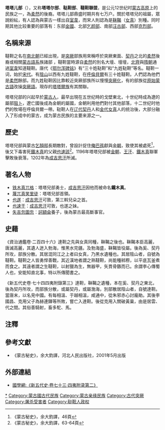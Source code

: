 {{蒙古歷史}}
{{distinguish|塔塔尔族}}
{{Redirect2|鞑靼部|明代东部蒙古|鞑靼 (蒙古)|關於鞑靼的其它意思，詳見「'''[[鞑靼|鞑靼]]'''」。}}
'''塔塔儿部'''（{{mong|m=ᠲᠠᠲᠠᠷ|k=Татар}}），又称'''塔塔尔部'''、'''鞑靼部'''、'''韃靼聯盟'''，是公元12世纪时[[蒙古高原|蒙古高原]]上的民族之一，為[[柔然|柔然]]的後裔。塔塔儿部鼎盛时期共有七万户。關於塔塔兒的祖屬，眾說紛紜，有人認為與蒙古一樣出自[[室韋|室韋]]，而宋人則認為是[[靺鞨|靺鞨]]（[[女真|女真]]）別種。同时期其他比较重要的部落有：东部[[金國|金國]]、北部[[乞颜部|乞颜部]]、南部[[汪古部|汪古部]]、西部[[克烈部|克烈部]]。

== 名稱来源 ==

韃靼之名在[[南北朝|南北朝]]已經出現，是[[突厥|突厥]]部族用來稱呼於突厥東面、[[契丹|契丹]]之北的[[柔然|柔然]]後裔或相關[[蒙古語系|蒙古語系]]族諸部 ，韃靼當時源自[[柔然|柔然]]的別名大壇、壇壇，[[北齊|北齊]]與[[隋朝|隋朝]]通過[[室韋|室韋]]知道韃靼。唐代《[[鄂尔浑碑铭|鄂尔浑碑铭]]》有“三十姓鞑靼”和“九姓鞑靼”等名。韃靼一词，始於[[宋代|宋代]]。有[[陰山|陰山]]以西有九姓韃靼，在[[呼倫貝爾|呼倫貝爾]]有三十姓韃靼。人們認為他們是[[柔然|柔然]]餘部。而九姓鞑靼因比靠較近突厥部族所以慢慢[[突厥化|突厥化]]，有的部族從[[原始蒙古語|原始蒙古語]]改操[[突厥語|突厥語]]。現存的[[塔塔爾族|塔塔爾族]]有其關聯。

塔塔兒部的兴起早於[[蒙古人|蒙古人]]，最早出現在五世纪時的戈壁東北，十世纪時成為遼的屬部[[阻卜|阻卜]]，遼亡國後成為金朝的屬國，金朝利用他們對付其他部落，十二世纪时他們的牧場在呼倫貝爾一帶。鞑靼人在[[辽代|辽代]][[契丹|契丹]]人和[[金代|金代]][[女真|女真]]人的统治後，大部分融入了形成中的蒙古，成为蒙古民族的主要来源之一。

==歷史==
塔塔兒部與蒙古[[乞顏部|乞顏部]]長期敵對，曾設計捉住[[俺巴孩|俺巴孩]]獻與[[金朝|金朝]]，致使其被處死<ref>《蒙古秘史》，余大鈞譯，46頁</ref>，後又下毒害死[[鐵木真|鐵木真]]的父親[[也速該|也速該]]<ref>《蒙古秘史》，余大鈞譯，63-64頁</ref>。1196年塔塔兒部被[[金朝|金朝]]、[[王汗|王汗]]、[[鐵木真|鐵木真]]聯軍擊敗後衰落，1202年為[[成吉思汗|成吉思汗]]所滅。
==著名人物==
*[[铁木真兀格|铁木真兀格]]：塔塔兒部勇士，[[成吉思汗|成吉思汗]]因他而被命名'''鐵木真'''。
*[[蔑兀真笑里徒|蔑兀真笑里徒]]：塔塔兒部首領。
*[[也遂|也遂]]：[[成吉思汗|成吉思汗]]可敦，第三斡兒朵之首。
*[[也速干|也速干]]：[[成吉思汗|成吉思汗]]可敦，也遂之妹。
*[[失吉忽圖忽|失吉忽圖忽]]：[[訶額侖|訶額侖]]養子，後為蒙古最高斷事官。

== 史藉 ==
《資治通鑑卷·二百四十六》達靼之先與女真同種，靺鞨之後也。靺鞨本臣高麗，唐滅高麗，其遺人迸入勃海，惟黑水完疆。及勃海盛，靺鞨皆役屬。後為奚、契丹所攻，部族分散。其居混同江之上者曰女真，乃黑水遺種也。其居陰山者，自號為韃靼。韃靼之人皆勇悍善戰，其近漢地者謂之熟韃靼，尚能種秫穄，以平底瓦釜煮而食之。其遠者謂之生韃靼，以射獵為生，無器甲，矢貫骨鏃而已。余謂李心傳蜀人也，安能知直北事，特以所傳聞書之。

《新五代史卷·七十四四夷附錄第三》達靼，靺鞨之遺種，本在奚、契丹之東北，後為契丹所攻，而部族分散，或屬契丹，或屬渤海，別部散居陰山者，自號達靼。當唐末，以名見中國。有每相溫、于越相溫，咸通中，從朱邪赤心討龐勛。其後李國昌、克用父子為赫連鐸等所敗，嘗亡入達靼。後從克用入關破黃巢，由是居雲、代之間。其俗善騎射，畜多駝、馬。

==注釋==
{{Reflist}}
==參考文獻==
* 《蒙古秘史》，余大鈞譯，河北人民出版社，2001年5月出版
==外部連結==
*[http://www.guoxue.com/shibu/24shi/Newwudai/xwd_073.htm 國學網:《新五代史·卷七十三·四夷附录第二》] {{Wayback|url=http://www.guoxue.com/shibu/24shi/Newwudai/xwd_073.htm |date=20160625021313 }}

{{FiveDynasties-song-liao-jin}}
[[Category:塔塔儿部|*]]
[[Category:蒙古國古代民族|Category:蒙古國古代民族]]
[[Category:蒙古亲缘民族|Category:蒙古亲缘民族]]
[[Category:古代突厥|Category:古代突厥]]
[[Category:屠杀受害者|Category:屠杀受害者]]
[[Category:鞑靼人政权|Category:鞑靼人政权]]